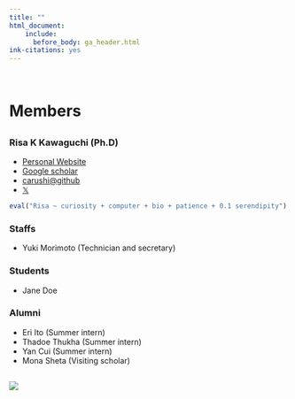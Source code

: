 ```yaml
---
title: ""
html_document:
    include:
      before_body: ga_header.html
ink-citations: yes
---
```



<br>

# Members {.row}
##  {.col-md-8}

### Risa K Kawaguchi (Ph.D)
- [Personal Website](https://sites.google.com/site/cawatchm/)
- [Google scholar](https://scholar.google.com/citations?user=BLtM6hoAAAAJh)
- [carushi@github](https://github.com/carushi)
- [𝕏](https://twitter.com/can_pyong)

```r
eval("Risa ~ curiosity + computer + bio + patience + 0.1 serendipity")
```

### Staffs

- Yuki Morimoto (Technician and secretary)

### Students

- Jane Doe

### Alumni
- Eri Ito (Summer intern)
- Thadoe Thukha (Summer intern)
- Yan Cui (Summer intern)
- Mona Sheta (Visiting scholar)

## {.col-md-4 }

![](figures/members/kawaguchi.jpeg)